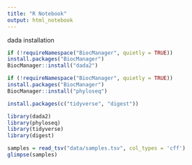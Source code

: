 ---
title: "R Notebook"
output: html_notebook
---
dada installation

```{r dada}
if (!requireNamespace("BiocManager", quietly = TRUE))
install.packages("BiocManager")
BiocManager::install("dada2")
```



```{r}
if (!requireNamespace("BiocManager", quietly = TRUE))
install.packages("BiocManager")
BiocManager::install("phyloseq")
```

```{r}
install.packages(c("tidyverse", "digest"))
```
```{r}
library(dada2)
library(phyloseq)
library(tidyverse)
library(digest)

```


```{r}
samples = read_tsv("data/samples.tsv", col_types = 'cff')
glimpse(samples)
```

